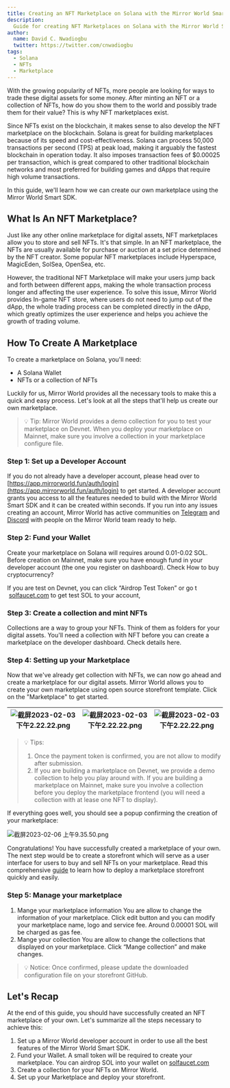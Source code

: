 ```yaml
---
title: Creating an NFT Marketplace on Solana with the Mirror World Smart SDK
description:
  Guide for creating NFT Marketplaces on Solana with the Mirror World Smart SDK
author:
  name: David C. Nwadiogbu
  twitter: https://twitter.com/cnwadiogbu
tags:
  - Solana
  - NFTs
  - Marketplace
---
```


With the growing popularity of NFTs, more people are looking for ways to trade
these digital assets for some money. After minting an NFT or a collection of
NFTs, how do you show them to the world and possibly trade them for their value?
This is why NFT marketplaces exist.

Since NFTs exist on the blockchain, it makes sense to also develop the NFT
marketplace on the blockchain. Solana is great for building marketplaces because
of its speed and cost-effectiveness. Solana can process 50,000 transactions per
second (TPS) at peak load, making it arguably the fastest blockchain in
operation today. It also imposes transaction fees of $0.00025 per transaction,
which is great compared to other traditional blockchain networks and most
preferred for building games and dApps that require high volume transactions.

In this guide, we'll learn how we can create our own marketplace using the
Mirror World Smart SDK.

## What Is An NFT Marketplace?

Just like any other online marketplace for digital assets, NFT marketplaces
allow you to store and sell NFTs. It's that simple. In an NFT marketplace, the
NFTs are usually available for purchase or auction at a set price determined by
the NFT creator. Some popular NFT marketplaces include Hyperspace, MagicEden,
SolSea, OpenSea, etc.

However, the traditional NFT Marketplace will make your users jump back and
forth between different apps, making the whole transaction process longer and
affecting the user experience. To solve this issue, Mirror World provides
In-game NFT store, where users do not need to jump out of the dApp, the whole
trading process can be completed directly in the dApp, which greatly optimizes
the user experience and helps you achieve the growth of trading volume.

## How To Create A Marketplace

To create a marketplace on Solana, you'll need:

- A Solana Wallet
- NFTs or a collection of NFTs

Luckily for us, Mirror World provides all the necessary tools to make this a
quick and easy process. Let's look at all the steps that'll help us create our
own marketplace.

> 💡 Tip: Mirror World provides a demo collection for you to test your
> marketplace on Devnet. When you deploy your marketplace on Mainnet, make sure
> you involve a collection in your marketplace configure file.

### Step 1: Set up a Developer Account

If you do not already have a developer account, please head over to
[https://app.mirrorworld.fun/auth/login](https://app.mirrorworld.fun/auth/login)
to get started. A developer account grants you access to all the features needed
to build with the Mirror World Smart SDK and it can be created within seconds.
If you run into any issues creating an account, Mirror World has active
communities on [Telegram](https://mirrorworld.fun/telegram) and
[Discord](https://mirrorworld.fun/discord) with people on the Mirror World team
ready to help.

### Step 2: Fund your Wallet

Create your marketplace on Solana will requires around 0.01-0.02 SOL. Before
creation on Mainnet, make sure you have enough fund in your developer account
(the one you register on dashboard). Check How to buy cryptocurrency?

If you are test on Devnet, you can click “Airdrop Test Token” or go t
 [solfaucet.com](https://solfaucet.com/) to get test SOL to your account,

### Step 3: Create a collection and mint NFTs

Collections are a way to group your NFTs. Think of them as folders for your
digital assets. You'll need a collection with NFT before you can create a
marketplace on the developer dashboard. Check details here.

### Step 4: Setting up your Marketplace

Now that we've already get collection with NFTs, we can now go ahead and create
a marketplace for our digital assets. Mirror World allows you to create your own
marketplace using open source storefront template. Click on the "Marketplace" to
get started.

| ![截屏2023-02-03下午2.22.22.png](/images/tutorials/marketplace-1.png) | ![截屏2023-02-03下午2.22.22.png](/images/tutorials/marketplace-2.png) | ![截屏2023-02-03下午2.22.22.png](/images/tutorials/marketplace-3.png) |
| --------------------------------------------------------------------- | --------------------------------------------------------------------- | --------------------------------------------------------------------- |

> 💡 Tips:
>
> 1. Once the payment token is confirmed, you are not allow to modify after
>    submission.
> 2. If you are building a marketplace on Devnet, we provide a demo collection
>    to help you play around with. If you are building a marketplace on Mainnet,
>    make sure you involve a collection before you deploy the marketplace
>    frontend (you will need a collection with at lease one NFT to display).

If everything goes well, you should see a popup confirming the creation of your
marketplace:

![截屏2023-02-06 上午9.35.50.png](/images/tutorials/marketplace-4.png)

Congratulations! You have successfully created a marketplace of your own. The
next step would be to create a storefront which will serve as a user interface
for users to buy and sell NFTs on your marketplace. Read this comprehensive
[guide](/guides/how-to-deploy-your-nft-marketplace-storefront) to learn how to
deploy a marketplace storefront quickly and easily.

### Step 5: Manage your marketplace

1. Mange your marketplace information You are allow to change the information of
   your marketplace. Click edit button and you can modify your marketplace name,
   logo and service fee. Around 0.00001 SOL will be charged as gas fee.
2. Mange your collection You are allow to change the collections that displayed
   on your marketplace. Click “Mange collection” and make changes.

> 💡 Notice: Once confirmed, please update the downloaded configuration file on
> your storefront GitHub.

## Let's Recap

At the end of this guide, you should have successfully created an NFT
marketplace of your own. Let's summarize all the steps necessary to achieve
this:

1. Set up a Mirror World developer account in order to use all the best features
   of the Mirror World Smart SDK.
2. Fund your Wallet. A small token will be required to create your marketplace.
   You can airdrop SOL into your wallet on
   [solfaucet.com](https://solfaucet.com/)
3. Create a collection for your NFTs on Mirror World.
4. Set up your Marketplace and deploy your storefront.
